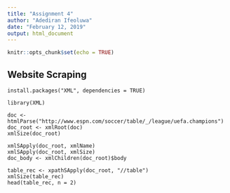 ```yaml
---
title: "Assignment 4"
author: "Adediran Ifeoluwa"
date: "February 12, 2019"
output: html_document
---
```


```r
knitr::opts_chunk$set(echo = TRUE)
```

## Website Scraping

````
install.packages("XML", dependencies = TRUE)

library(XML) 

doc <- htmlParse("http://www.espn.com/soccer/table/_/league/uefa.champions")
doc_root <- xmlRoot(doc)
xmlSize(doc_root)

xmlSApply(doc_root, xmlName)
xmlSApply(doc_root, xmlSize)
doc_body <- xmlChildren(doc_root)$body

table_rec <- xpathSApply(doc_root, "//table")
xmlSize(table_rec)
head(table_rec, n = 2)

````

